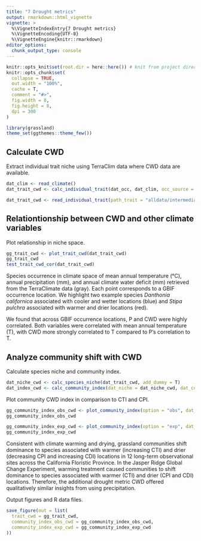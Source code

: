 ```yaml
---
title: "7 Drought metrics"
output: rmarkdown::html_vignette
vignette: >
  %\VignetteIndexEntry{7 Drought metrics}
  %\VignetteEncoding{UTF-8}
  %\VignetteEngine{knitr::rmarkdown}
editor_options: 
  chunk_output_type: console
---
```


```r
knitr::opts_knit$set(root.dir = here::here()) # knit from project directory
knitr::opts_chunk$set(
  collapse = TRUE,
  out.width = "100%",
  cache = T,
  comment = "#>",
  fig.width = 8,
  fig.height = 8,
  dpi = 300
)
```

```r
library(grassland)
theme_set(ggthemes::theme_few())
```

## Calculate CWD

Extract individual trait niche using TerraClim data where CWD data are available.

```r
dat_clim <- read_climate()
dat_trait_cwd <- calc_individual_trait(dat_occ, dat_clim, occ_source = "gbif", clim_source = "terraclim")
```

```r
dat_trait_cwd <- read_individual_trait(path_trait = "alldata/intermediate/climate-niche/gbif-terraclim.rds")
```

## Relationtionship between CWD and other climate variables

Plot relationship in niche space.
```r
gg_trait_cwd <- plot_trait_cwd(dat_trait_cwd)
gg_trait_cwd
test_trait_cwd_cor(dat_trait_cwd)
```

Species occurrence in climate space of mean annual temperature (°C), annual precipitation (mm), and annual climate water deficit (mm) retrieved from the TerraClimate data (gray). Each point corresponds to a GBIF occurrence location. We highlight two example species _Danthonia californica_ associated with cooler and wetter locations (blue) and _Stipa pulchra_ associated with warmer and drier locations (red).

We found that across GBIF occurrence locations, P and CWD were highly correlated. Both variables were correlated with mean annual temperature (T), with CWD more strongly correlated to T compared to P's correlation to T.

## Analyze community shift with CWD

Calculate species niche and community index.

```r
dat_niche_cwd <- calc_species_niche(dat_trait_cwd, add_dummy = T)
dat_index_cwd <- calc_community_index(dat_niche = dat_niche_cwd, dat_community = dat_community)
```

Plot community CWD index in comparison to CTI and CPI.

```r
gg_community_index_obs_cwd <- plot_community_index(option = "obs", dat_index = dat_index_cwd)
gg_community_index_obs_cwd

gg_community_index_exp_cwd <- plot_community_index(option = "exp", dat_index = dat_index_cwd, experiment = "jrgce", treatment = "warming")
gg_community_index_exp_cwd
```
Consistent with climate warming and drying, grassland communities shift dominance to species associated with warmer (increasing CTI) and drier (decreasing CPI and increasing CDI) locations in 12 long-term observational sites across the California Floristic Province. In the Jasper Ridge Global Change Experiment, warming treatment caused communities to shift dominance to species associated with warmer (CTI) and drier (CPI and CDI) locations. Therefore, the additional drought metric CWD offered qualitatively similar insights from using precipitation.

Output figures and R data files.

```r
save_figure(out = list(
  trait_cwd = gg_trait_cwd,
  community_index_obs_cwd = gg_community_index_obs_cwd,
  community_index_exp_cwd = gg_community_index_exp_cwd
))
```
